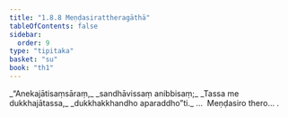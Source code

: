 ```yaml
---
title: "1.8.8 Meṇḍasirattheragāthā"
tableOfContents: false
sidebar:
  order: 9
type: "tipitaka"
basket: "su"
book: "th1"
---
```



<DynamicBreadcrumb />

<Division number="78" book="th1" bookNo="19" page="237">

<Paragraph number="175" type="verses" book="th1">
_“Anekajātisaṃsāraṃ,_  
_sandhāvissaṃ anibbisaṃ;_  
_Tassa me dukkhajātassa,_  
_dukkhakkhandho aparaddho”ti._  


</Paragraph>
</Division>

<Paragraph number="176" type="center" book="th1">
…  Meṇḍasiro thero… .
</Paragraph>